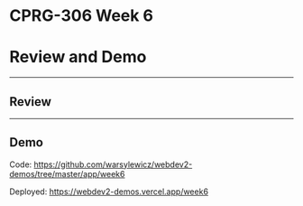 # CPRG-306 Week 6

# Review and Demo

---

## Review

---

## Demo

Code: https://github.com/warsylewicz/webdev2-demos/tree/master/app/week6

Deployed: https://webdev2-demos.vercel.app/week6
